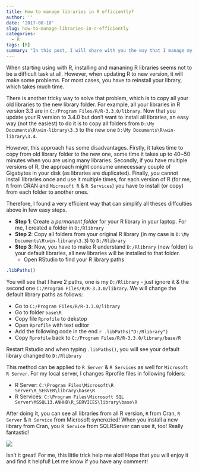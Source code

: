 ```yaml
---
title: How to manage libraries in R efficiently?
author: ''
date: '2017-08-10'
slug: how-to-manage-libraries-in-r-efficiently
categories:
  - R
tags: [R]
summary: "In this post, I will share with you the way that I manage my R library, no worries when updating your R or even R Services in SQLRServer"
---
```


When starting using with R, installing and mananing R libraries seems not to be a difficult task at all. However, when updating R to new version, it will make some problems. For most cases, you have to reinstall your library, which takes much time. 

There is another tricky way to solve that problem, which is to copy all your old libraries to the new library folder. For example, all your libraries in R version 3.3 are in `C:/Program Files/R/R-3.3.0/library`. Now that you update your R version to 3.4.0 but don't want to install all libraries, an easy way (not the easiest) to do it is to copy all folders from `D:\My Documents\R\win-library\3.3` to the new one `D:\My Documents\R\win-library\3.4`. 

However, this approach has some disadvantages. Firstly, it takes time to copy from old library folder to the new one, some time it takes up to 40~50 minutes when you are using many libraries. Secondly, if you have multiple versions of R, the approach might consume unnecessary couple of Gigabytes in your disk (as libraries are duplicated). Finally, you cannot install libraries once and use it multiple times, for each version of R (for me, `R` from CRAN and `Microsoft R` & `R Services`) you have to install (or copy) from each folder to another ones.

Therefore, I found a very efficient way that can simplify all theses diffculties above in few easy steps.

- **Step 1**: Create a *permanent folder* for your R library in your laptop. For me, I created a folder in `D:/Rlibrary`
- **Step 2**: Copy all folders from your original R library (in my case is `D:\My Documents\R\win-library\3.3`) to `D:/Rlibrary`
- **Step 3**: Now, you have to make R understand `D:/Rlibrary` (new folder) is your default libraries, all new libraries will be installed to that folder.
    - Open RStudio to find your R library paths

```r
.libPaths()
```

You will see that I have 2 paths, one is my `D:/Rlibrary` - just ignore it & the second one `C:/Program Files/R/R-3.3.0/library`. We will change the default library paths as follows:

- Go to `C:/Program Files/R/R-3.3.0/library`
- Go to folder `base\R`
- Copy file `Rprofile` to dekstop
- Open `Rprofile` with text editor
- Add the following code in the end `r .libPaths("D:/Rlibrary")`
- Copy `Rprofile` back to `C:/Program Files/R/R-3.3.0/library/base/R`

Restart Rstudio and when typing `.libPaths()`, you will see your default library changed to `D:/Rlibrary`

This method can be applied to `R Server` & `R Services` as well for `Microsoft R Server`. For my local server, I changes Rprofile files in following folders:

- R Server: `C:\Program Files\Microsoft\R Server\R_SERVER\library\base\R`
- R Services: `C:\Program Files\Microsoft SQL Server\MSSQL13.ANHHD\R_SERVICES\library\base\R`

After doing it, you can see all libraries from all R version, `R` from Cran, `R Server` & `R Service` from Microsoft syncrozied! When you install a new library from Cran, you `R Service` from SQLRServer can use it, too! Really fantastic!

![](/img/sqlrserver.png)

Isn't it great! For me, this little trick help me alot! Hope that you will enjoy it and find it helpful! Let me know if you have any comment!


